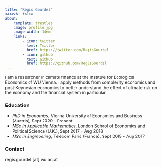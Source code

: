 ```yaml
---
title: "Régis Gourdel"
search: false
about:
    template: trestles
    image: profile.jpg
    image-width: 14em
    links:
        - icon: twitter
          text: Twitter
          href: https://twitter.com/RegisGourdel
        - icon: github
          text: Github
          href: https://github.com/RegisGourdel
---
```


I am a researcher in climate finance at the Institute for Ecological Economics of WU Vienna.
I apply methods from complexity economics and post-Keynesian economics to better understand the effect of climate risk on the economy and the financial system in particular.

### Education

- _PhD in Economics_, Vienna University of Economics and Business (Austria), Sept 2020 - Present
- _MSc in Applicable Mathematics_, London School of Economics and Political Science (U.K.), Sept 2017 - Aug 2018
- _MSc in Engineering_, Télécom Paris (France), Sept 2015 - Aug 2017

### Contact

regis.gourdel [at] wu.ac.at
